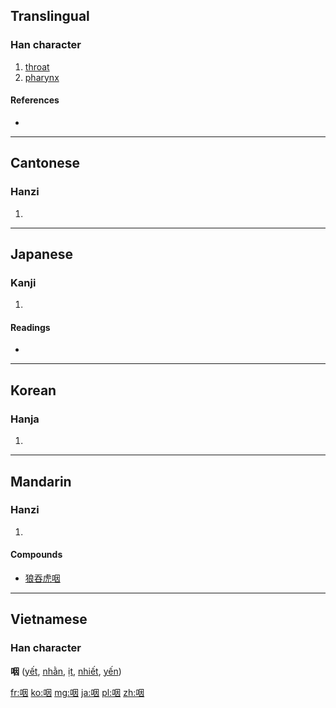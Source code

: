 {{also|咽}}
==Translingual==

===Han character===
{{Han char|rn=30|rad=口|as=06|sn=9|four=6600<sub>0</sub>|canj=口田大 (RWK)}}

# [[throat]]
# [[pharynx]]

====References====
* {{Han ref|kx=0188.080|dkj=03577|dj=0407.070|hdz=10616.020|uh=54BD|ud=21693|bh=AB7C|bd=43900}}

----

==Cantonese==

===Hanzi===
{{yue-hanzi|jyut=|y=yin1, yit3}}

# {{defn|Cantonese|sort=口06}}

----

==Japanese==

===Kanji===
{{ja-kanji|grade=|rs=口06}}

# {{defn|Japanese|sort=口06}}

====Readings====
* {{ja-readings|on=[[いん]] (in), [[えつ]] (etsu)|kun=[[のど]] (nodo)}}

----

==Korean==

===Hanja===
{{ko-hanja|hangeul=[[인]], [[열]]|rv=in, yeol|mr=in, yŏl}}

# {{defn|Korean|sort=口06}}

----

==Mandarin==

===Hanzi===
{{cmn-hanzi|pin=[[yān]] ([[yan1]])|wg=yen<sup>1</sup>}}
#{{defn|Mandarin|sort=口06}}

====Compounds====
*[[狼吞虎咽]]

----

==Vietnamese==
===Han character===
'''咽''' ([[yết]], [[nhằn]], [[ịt]], [[nhiết]], [[yến]])

[[fr:咽]]
[[ko:咽]]
[[mg:咽]]
[[ja:咽]]
[[pl:咽]]
[[zh:咽]]